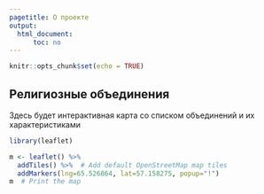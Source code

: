 ```yaml
---
pagetitle: О проекте
output:
  html_document:
      toc: no
---
```


```r
knitr::opts_chunk$set(echo = TRUE)
```

## Религиозные объединения

Здесь будет интерактивная карта со списком объединений и их характеристиками


```r
library(leaflet)

m <- leaflet() %>%
  addTiles() %>%  # Add default OpenStreetMap map tiles
  addMarkers(lng=65.526864, lat=57.158275, popup="!")
m  # Print the map
```